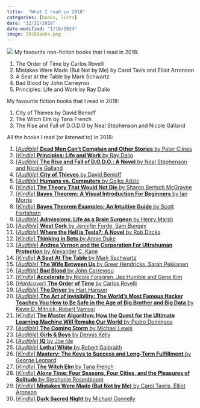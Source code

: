 ```yaml
---
title:  "What I read in 2018"
categories: [books, lists]
date: "12/31/2018"
date-modified: "1/10/2024"
image: 2018Books.png
---
```

![](2018Books.png){fig-align="left"}
My favourite non-fiction books that I read in 2018:

1. The Order of Time by Carlos Rovelli
2. Mistakes Were Made (But Not by Me) by Carol Tavis and Elliot Arronson
3. A Seat at the Table by Mark Schwartz
4. Bad Blood by John Carreyrou
5. Principles: Life and Work by Ray Dalio

My favourite fiction books that I read in 2018:

1. City of Thieves by David Benioff
2. The Witch Elm by Tana French
3. The Rise and Fall of D.O.D.O by Neal Stephenson and Nicole Galland


All the books I read (or listened to) in 2018:

1. [[*Audible*] **Dead Men Can't Complain and Other Stories** by Peter Clines](../../books/2018-01-14-dead-men-cant-complain)
2. [[*Kindle*] **Principles: Life and Work** by Ray Dalio](../../books/2018-02-07-principles-life-and-work)
3. [[*Audible*] **The Rise and Fall of D.O.D.O.: A Novel** by Neal Stephenson and Nicole Galland](../../books/2018-03-02-rise-and-fall-of-dodo)
4. [[*Audible*] **City of Thieves** by David Benioff](../../books/2018-03-31-city-of-thieves)
5. [[*Audible*] **Humans vs. Computers** by Gojko Adzic](../../books/2018-03-16-humans-vs-computers)
6. [[*Kindle*] **The Theory That Would Not Die** by Sharon Bertsch McGrayne](../../books/2018-03-12-theory-that-wouldnt-die)
7. [[*Kindle*] **Bayes Theorem: A Visual Introduction For Beginners** by Ian Morris](../../books/2018-03-18-bayes-theorem-visual-introduction)
8. [[*Kindle*] **Bayes Theorem Examples: An Intuitive Guide** by Scott Hartshorn](../../books/2018-04-01-bayes-theorem-examples)
9. [[*Audible*] **Admissions: Life as a Brain Surgeon** by Henry Marsh](../../books/2018-04-02-admissions)
10. [[*Audible*] **West Cork** by Jennifer Forde, Sam Bungey](../../books/2018-04-15-west-cork)
11. [[*Audible*] **Where the Hell is Tesla?: A Novel** by Rob Dircks](../../books/2018-04-30-where-the-hell-is-tesla)
12. [[*Kindle*] **Thinking in Bets** by Annie Duke](../../books/2018-05-01-thinking-in-bets)
13. [[*Audible*] **Andrea Vernon and the Corporation For Ultrahuman Protection** by Alexander C. Kane](../../books/2018-05-30-andrea-vernon-and-cup)
14. [[*Kindle*] **A Seat At The Table** by Mark Sschwartz](../../books/2018-06-18-seat-at-the-table)
15. [[*Audible*] **The Wife Between Us** by Greer Hendricks, Sarah Pekkanen](../../books/2018-06-30-the-wife-between-us)
16. [[*Audible*] **Bad Blood** by John Carreyrou](../../books/2018-07-30-bad-blood)
17. [[*Kindle*] **Accelerate** by Nicole Forsgren, Jez Humble and Gene Kim](../../books/2018-07-15-accelerate)
18. [[*Hardcover*] **The Order of Time** by Carlos Rovelli](../../books/2018-08-15-order-of-time)
19. [[*Audible*] **The Driver** by Hart Hanson](../../books/2018-08-30-the-driver)
20. [[*Audible*] **The Art of Invisibility: The World's Most Famous Hacker Teaches You How to Be Safe in the Age of Big Brother and Big Data** by Kevin D. Mitnick,  Robert Vamosi](../../books/2018-09-22-the-art-of-invisibility)
21. [[*Kindle*] **The Master Algorithm: How the Quest for the Ultimate Learning Machine Will Remake Our World** by Pedro Domingos](../../books/2018-09-24-the-master-algorithm)
22. [[*Audible*] **The Coming Storm** by Michael Lewis](../../books/2018-09-25-the-coming-storm)
23. [[*Audible*] **Girls & Boys** by Dennis Kelly](../../books/2018-09-29-girls-and-boys)
24. [[*Audible*] **IQ** by Joe Ide](../../books/2018-10-03-iq)
25. [[*Audible*] **Lethal White** by Robert Galbraith](../../books/2018-10-15-lethal-white)
26. [[*Kindle*] **Mastery: The Keys to Success and Long-Term Fulfillment** by George Leonard](../../books/2018-10-26-mastery)
27. [[*Kindle*] **The Witch Elm** by Tana French](../../books/2018-11-01-the-witch-elm)
28. [[*Kindle*] **Alone Time: Four Seasons, Four Cities, and the Pleasures of Solitude** by Stephanie Rosenbloom](../../books/2018-11-05-alone-time)
29. [[*Kindle*] **Mistakes Were Made (But Not by Me)** by Carol Tavris,  Elliot Aronson](../../books/2018-12-13-mistakes-were-made)
30. [[*Kindle*] **Dark Sacred Night** by Michael Connelly](../../books/2018-12-22-dark-sacred-night)
